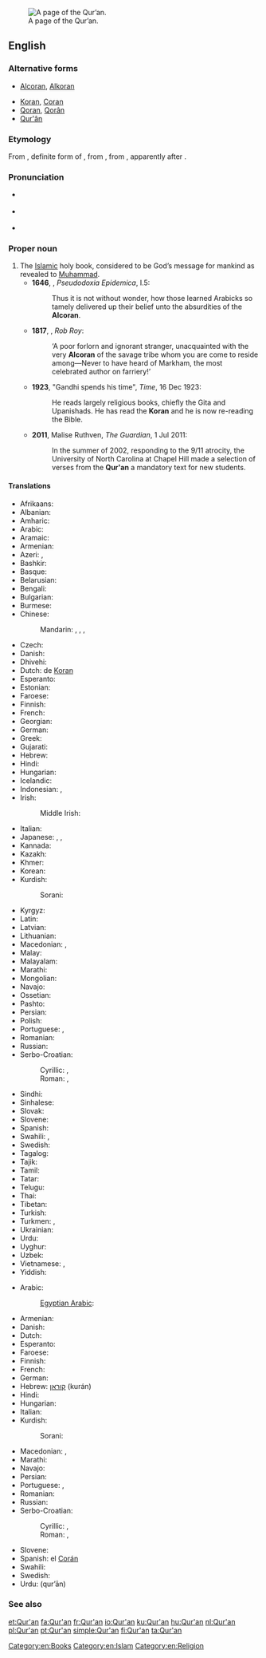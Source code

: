 [[Image:AndalusQuran.JPG|thumb|right|A page of the Qur’an.]]
==English==

===Alternative forms===
* {{qualifier|obsolete}} [[Alcoran]], [[Alkoran]]
* [[Koran]], [[Coran]]
* [[Qoran]], [[Qorân]]
* [[Qur'ân]]

===Etymology===
From {{etyl|ar}} {{term|القرآن|القُرْآن|tr=al-qur’ān|lang=ar}}, definite form of {{term|قرآن||recitation|tr=qur'ān|lang=ar}}, from {{term|قراءة||reading, recitation|lang=ar|tr=qirā’a}}, from {{term|قرأ||to declaim, to recite|lang=ar|tr=qará’a}}, apparently after {{etyl|syc}} {{term|ܩܪܝܢܐ||reading; scripture|lang=syc|sc=Syrc|tr=qeriānā}}.

===Pronunciation===
* {{a|UK}} {{IPA|/kəˈɹɑːn/}}
* {{a|US}} {{IPA|/kəˈɹɑn/|/kəˈɹæn/|/koʊˈɹæn/|/kɔˈɹɑn/}}
* {{rhymes|ɑn}}

===Proper noun===
{{head|en|proper noun|plural|Qur'ans}}

# The [[Islamic]] holy book, considered to be God’s message for mankind as revealed to [[Muhammad]].
#* '''1646''', {{w|Thomas Browne}}, ''Pseudodoxia Epidemica'', I.5:
#*: Thus it is not without wonder, how those learned Arabicks so tamely delivered up their belief unto the absurdities of the '''Alcoran'''.
#* '''1817''', {{w|Walter Scott}}, ''Rob Roy'':
#*: ‘A poor forlorn and ignorant stranger, unacquainted with the very '''Alcoran''' of the savage tribe whom you are come to reside among—Never to have heard of Markham, the most celebrated author on farriery!’
#* '''1923''', "Gandhi spends his time", ''Time'', 16 Dec 1923:
#*: He reads largely religious books, chiefly the Gita and Upanishads. He has read the '''Koran''' and he is now re-reading the Bible.
#* '''2011''', Malise Ruthven, ''The Guardian'', 1 Jul 2011:
#*: In the summer of 2002, responding to the 9/11 atrocity, the University of North Carolina at Chapel Hill made a selection of verses from the '''Qur'an''' a mandatory text for new students.

====Translations====
{{trans-top|the Islamic holy book}}
* Afrikaans: {{t|af|Koran}}
* Albanian: {{t|sq|Kur'ani|xs=Albanian}}
* Amharic: {{t|am|ቁርአን|sc=Ethi}}
* Arabic: {{t+|ar|القرآن|m|tr=al-qurʾān}}
* Aramaic: {{tø|arc|ܩܘܪܐܢ|tr=qurʔan|sc=Hebr}}
* Armenian: {{t-|hy|Ղուրան|tr=Ġuran}}
* Azeri: {{t-|az|Qur’an|xs=Azeri}}, {{t|az|Гур’ан|sc=Cyrl|xs=Azeri}}
* Bashkir: {{tø|ba|Ҡөръән|tr=Qör'än|sc=Cyrl}}
* Basque: {{t-|eu|Koran|xs=Basque}}
* Belarusian: {{t|be|Каран|m|tr=Karán|xs=Belarusian}}
* Bengali: {{t-|bn|কুরআন|tr=kur'ān|sc=Beng|xs=Bengali}}
* Bulgarian: {{t-|bg|Коран|m|tr=Korán}}
* Burmese: {{t|my|ကိုရမ်ကျမ်း|tr=korankyan:|sc=Mymr|xs=Burmese}}
* Chinese:
*: Mandarin: {{t-|cmn|古蘭經|sc=Hani}},  {{t-|cmn|古兰经|tr=gǔlán-jīng|sc=Hani}},  {{t|cmn|可蘭經|sc=Hani}},  {{t|cmn|可兰经|tr=kělán-jīng|sc=Hani}}
* Czech: {{t-|cs|Korán|m}}
* Danish: {{t|da|Koranen|c}}
* Dhivehi: {{t|dv|ކީރިތި ޤުރުއާން|sc=Thaa}}
* Dutch: de [[Koran]] {{m}}
* Esperanto: {{t-|eo|Korano|xs=Esperanto}}
* Estonian: {{t|et|Koraan}}
* Faroese: {{t-|fo|Koranin|f|xs=Faroese}}
* Finnish: {{t+|fi|Koraani}}
* French: {{t+|fr|Coran|m|alt=le Coran}}
* Georgian: {{t|ka|ყურანი|tr=qʼurani|sc=Geor|xs=Georgian}}
* German: {{t+|de|Koran|m}}
* Greek: {{t|el|Κοράνιο|m|tr=Koránio}}
* Gujarati: {{t|gu|કુરાન|tr=kurān|sc=Gujr}}
* Hebrew: {{t|he|קוראן|m|tr=ha-kurán|alt=הקוראן}}
* Hindi: {{t-|hi|क़ुरान|m|tr=qurān|xs=Hindi}}
* Hungarian: {{t+|hu|Korán}}
* Icelandic: {{t|is|Kóran}}
* Indonesian: {{t|id|Al-Qur'an|xs=Indonesian}}, {{t|id|Al Qur'an|xs=Indonesian}}
* Irish:
*: Middle Irish: {{tø|mga|Acurón|m}}
* Italian: {{t-|it|corano|m}}
* Japanese: {{t|ja|クルアーン|tr=kuruān}},  {{t|ja|コラーン |tr=korān}},  {{t|ja|コーラン|tr=kōran}}
* Kannada: {{t|kn|ಖುರಾನ್|tr=khurān|sc=Knda}}
* Kazakh: {{t-|kk|Құран|tr=Quran|sc=Cyrl|xs=Kazakh}}
* Khmer: {{t|km|កូរ៉ាន|tr=kooraan|sc=Khmr}}
* Korean: {{t|ko|꾸란|tr=kkuran|sc=Hang}}
* Kurdish:
*: Sorani: {{t|ku|قرعان|tr=Qur'an|sc=ku-Arab}}
{{trans-mid}}
* Kyrgyz: {{t-|ky|Куран|tr=Kurán|sc=Cyrl|xs=Kyrgyz}}
* Latin: {{t|la|Alcoranus|m}}
* Latvian: {{t|lv|Korāns|m}}
* Lithuanian: {{t|lt|Koranas|m}}
* Macedonian: {{t-|mk|Куран|m|tr=Kúran}},  {{t-|mk|Коран|m|tr=Kòran}}
* Malay: {{t|ms|Al-Quran|xs=Malay}}
* Malayalam: {{t|ml|ഖുര്‍ആന്‍|tr=khur'ān|sc=Mlym}}
* Marathi: {{t|mr|कुराण|tr=kurāṇ|sc=Deva}}
* Mongolian: {{t-|mn|Коран|tr=Korán|sc=Cyrl|xs=Mongolian}}
* Navajo: {{tø|nv|Kʼowʼan}}
* Ossetian: {{tø|os|Хъуыран|sc=Cyrl}}
* Pashto: {{t|ps|قرآن|tr=Qur’ān|sc=ps-Arab}}
* Persian: {{t+|fa|قرآن|tr=Qor'ân|xs=Persian}}
* Polish: {{t+|pl|Koran|m}}
* Portuguese: {{t+|pt|Corão|m}}, {{t|pt|Alcorão|m}}
* Romanian: {{t|ro|Coranul|m}}
* Russian: {{t+|ru|Коран|m|tr=Korán}}
* Serbo-Croatian:
*: Cyrillic: {{t|sh|Куран|m|sc=Cyrl|xs=Serbo-Croatian}}, {{t|sh|Кур’ан|m|sc=Cyrl|xs=Serbo-Croatian}}
*: Roman: {{t|sh|Kuran|m|alt=Kùrān|xs=Serbo-Croatian}}, {{t|sh|Kur'an|m|xs=Serbo-Croatian}}
* Sindhi: {{t|sd|قرآن|sc=sd-Arab}}
* Sinhalese: {{t|si|කුරාන්|sc=Sinh|xs=Sinhalese}}
* Slovak: {{t-|sk|Korán|m}}
* Slovene: {{t+|sl|Koran|m}}
* Spanish: {{t+|es|Corán|m|alt=el Corán}}
* Swahili: {{t|sw|Kurhan|xs=Swahili}},  {{t+|sw|msahafu|xs=Swahili}}
* Swedish: {{t|sv|koranen}}
* Tagalog: {{t|tl|Qur'an}}
* Tajik: {{t|tg|Қуръон|tr=Qur'on|sc=Cyrl|xs=Tajik}}
* Tamil: {{t|ta|திருக்குர்ஆன்|tr=tirukkur'āṉ|sc=Taml}}
* Tatar: {{t|tt|Көръән|tr=Qör’än|sc=Cyrl|xs=Tatar}}
* Telugu: {{t|te|ఖోరాన్|tr=khōrān|sc=Telu}}
* Thai: {{t|th|กุรอานแห่ง|tr=gù-raan hàeng}}
* Tibetan: {{t|bo|ཁུ་རན་གསུང་རབ|alt=ཁུ་རན་གསུང་རབ།|sc=Tibt}}
* Turkish: {{t+|tr|Kur'an}}
* Turkmen: {{t|tk|Gurhan|xs=Turkmen}}, {{t|tk|Гурхан|sc=Cyrl|xs=Turkmen}}
* Ukrainian: {{t-|uk|Коран|m|tr=Korán|xs=Ukrainian}}
* Urdu: {{t-|ur|قرآن|m|tr=qur’ān|xs=Urdu}}
* Uyghur: {{t|ug|قۇرئان|sc=ug-Arab}}
* Uzbek: {{t|uz|Qurʼon|xs=Uzbek}}
* Vietnamese: {{t|vi|kinh Qur’an|xs=Vietnamese}}, {{t|vi|kinh Koran|xs=Vietnamese}}
* Yiddish: {{t|yi|קאראן|sc=Hebr|xs=Yiddish}}
{{trans-bottom}}

{{trans-top|A copy of the Qur'an}}
* Arabic: {{t+|ar|القرآن|m|tr=al-qurʾān}}
*: [[Egyptian Arabic]]: {{tø|arz|القرآن|m|tr=el-qurʾān|sc=Arab}}
* Armenian: {{t-|hy|Ղուրան|tr=Ġuran}}
* Danish: {{t-|da|Koran|c}}
* Dutch: {{t+|nl|koran|m}}
* Esperanto: {{t-|eo|Korano|xs=Esperanto}}
* Faroese: {{t-|fo|koran|f|xs=Faroese}}
* Finnish: {{t+|fi|Koraani}}
* French: {{t+|fr|coran|m}}
* German: {{t+|de|Koran|m}}
* Hebrew: [[קוראן]] (kurán)
* Hindi: {{t-|hi|क़ुरान|tr=qurān|xs=Hindi}}
* Hungarian: {{t+|hu|Korán}}
* Italian: {{t-|it|corano|m}}
* Kurdish:
*: Sorani: {{ku-Arab|[[قرعان]]}}
{{trans-mid}}
* Macedonian: {{t-|mk|Куран|m|tr=Kúran}},  {{t-|mk|Коран|m|tr=Kòran}}
* Marathi: {{t|mr|कुराण|n|tr=kurāṇa|sc=Deva}}
* Navajo: {{tø|nv|Kʼowʼan}}
* Persian: {{t+|fa|قرآن|tr=Qor'ân|xs=Persian}}
* Portuguese: {{t+|pt|Alcorão|m}}, {{t+|pt|Corão|m}}
* Romanian: {{t+|ro|Coran}}
* Russian: {{t+|ru|Коран|m|tr=Korán}}
* Serbo-Croatian:
*: Cyrillic: {{t|sh|Куран|m|sc=Cyrl|xs=Serbo-Croatian}}, {{t|sh|Кур’ан|m|sc=Cyrl|xs=Serbo-Croatian}}
*: Roman: {{t|sh|Kuran|m|alt=Kùrān|xs=Serbo-Croatian}}, {{t|sh|Kur'an|m|xs=Serbo-Croatian}}
* Slovene: {{t+|sl|Koran|m}}
* Spanish: el [[Corán]] {{m}}
* Swahili: {{t|sw|Kurhan|xs=Swahili}}
* Swedish: {{t-|sv|koran|c}}
* Urdu: {{ur-Arab|[[قرآن]]}} (qur’ān)
{{trans-bottom}}

===See also===
{{projectlinks
|wikipedia
|Wikiquote
|Wikisource
}}

[[Category:en:Books]]
[[Category:en:Islam]]
[[Category:en:Religion]]

[[et:Qur'an]]
[[fa:Qur'an]]
[[fr:Qur'an]]
[[io:Qur'an]]
[[ku:Qur'an]]
[[hu:Qur'an]]
[[nl:Qur'an]]
[[pl:Qur'an]]
[[pt:Qur'an]]
[[simple:Qur'an]]
[[fi:Qur'an]]
[[ta:Qur'an]]